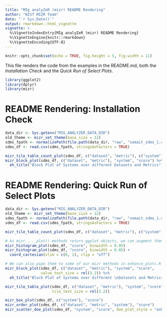 ```yaml
---
title: "MIg analyZeR (mizr) README Rendering"
author: "NIST MIZR Team"
date: "`r Sys.Date()`"
output: rmarkdown::html_vignette
vignette: >
  %\VignetteIndexEntry{MIg analyZeR (mizr) README Rendering}
  %\VignetteEngine{knitr::rmarkdown}
  %\VignetteEncoding{UTF-8}
---
```


```r
knitr::opts_chunk$set(echo = TRUE, fig.height = 5, fig.width = 11)
```

This file renders the code from the examples in the README.md, both the *Installation Check* and the *Quick Run of Select Plots*.

```r
library(ggplot2)
library(dplyr)
library(mizr)
```


# README Rendering: Installation Check

```r
data_dir <- Sys.getenv("MIG_ANALYZER_DATA_DIR")
old_theme <- mizr_set_theme(base_size = 12)
sdms_fpath <- normalizePath(file.path(data_dir, "raw", "semait_sdms_1.csv"), mustWork = TRUE)
sdms_df <- read.csv(sdms_fpath, stringsAsFactors = TRUE)

mizr_tile_table_count_plot(sdms_df, c("dataset", "metric"), c("system"))
mizr_block_plot(sdms_df, c("dataset", "metric"), "system", "score") %>%
  eh_title("Block Plot of Systems over different Datasets and Metrics")
```

# README Rendering: Quick Run of Select Plots

```r
data_dir <- Sys.getenv("MIG_ANALYZER_DATA_DIR")
old_theme <- mizr_set_theme(base_size = 12)
sdms_fpath <- normalizePath(file.path(data_dir, "raw", "semait_sdms_1.csv"), mustWork = TRUE)
sdms_df <- read.csv(sdms_fpath, stringsAsFactors = TRUE)

mizr_tile_table_count_plot(sdms_df, c("dataset", "metric"), c("system"))

# As mizr_..._plot() methods return ggplot objects, we can augment them like ggplots.
mizr_histogram_plot(sdms_df, "score", binwidth = 0.05)
mizr_histogram_plot(sdms_df, "score", binwidth = 0.05) +
  coord_cartesian(xlim = c(0, 1), clip = "off")

# We can also pipe them to some of our mizr methods in enhance_plots.R
mizr_block_plot(sdms_df, c("dataset", "metric"), "system", "score",
                value_text_size = rel(3.2)) %>%
  eh_title("Block Plot of Systems over different \nDatasets and Metrics")

mizr_tile_table_plot(sdms_df, c("dataset", "metric"), "system", "score", use_margins = TRUE,
                     tile_text_size = rel(3.2))

mizr_box_plot(sdms_df, c("system"), "score")
mizr_order_plot(sdms_df, c("dataset", "metric", "system"), "score")
mizr_scatter_doe_plot(sdms_df, "system", "score", doe_plot_style = "enhanced")
```

